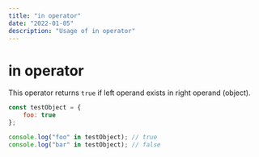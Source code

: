 ```yaml
---
title: "in operator"
date: "2022-01-05"
description: "Usage of in operator"
---
```


# in operator

<LiveExample link="https://jsfiddle.net/fedek6/1mvrhgq7/" />

This operator returns `true` if left operand exists in right operand (object).

```js
const testObject = {
	foo: true
};

console.log("foo" in testObject); // true
console.log("bar" in testObject); // false
```
